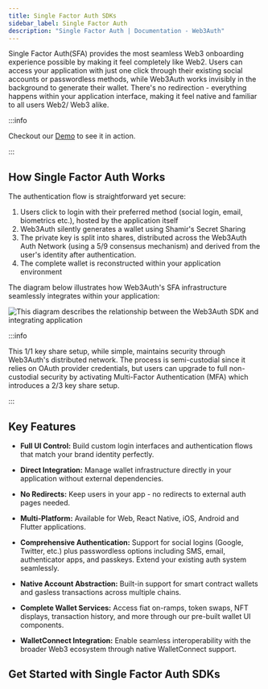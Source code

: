 ```yaml
---
title: Single Factor Auth SDKs
sidebar_label: Single Factor Auth
description: "Single Factor Auth | Documentation - Web3Auth"
---
```



Single Factor Auth(SFA) provides the most seamless Web3 onboarding experience possible by making it
feel completely like Web2. Users can access your application with just one click through their
existing social accounts or passwordless methods, while Web3Auth works invisibly in the background
to generate their wallet. There's no redirection - everything happens within your application
interface, making it feel native and familiar to all users Web2/ Web3 alike.

:::info

Checkout our [Demo](https://demo-sfa.web3auth.io) to see it in action.

:::

## How Single Factor Auth Works

The authentication flow is straightforward yet secure:

1. Users click to login with their preferred method (social login, email, biometrics etc.), hosted
   by the application itself
2. Web3Auth silently generates a wallet using Shamir's Secret Sharing
3. The private key is split into shares, distributed across the Web3Auth Auth Network (using a 5/9
   consensus mechanism) and derived from the user's identity after authentication.
4. The complete wallet is reconstructed within your application environment

The diagram below illustrates how Web3Auth's SFA infrastructure seamlessly integrates within your
application:

<picture>
  <source srcset={SFAInfraLight} media="(prefers-color-scheme: light)" />
  <source srcset={SFAInfraDark} media="(prefers-color-scheme: dark)" />
  <img
    src={SFAInfraLight}
    style={{ display: "block", maxHeight: "600px", margin: "20px auto" }}
    alt="This diagram describes the relationship between the Web3Auth SDK and integrating application"
  />
</picture>

:::info

This 1/1 key share setup, while simple, maintains security through Web3Auth's distributed network.
The process is semi-custodial since it relies on OAuth provider credentials, but users can upgrade
to full non-custodial security by activating Multi-Factor Authentication (MFA) which introduces a
2/3 key share setup.

:::

## Key Features

- **Full UI Control:** Build custom login interfaces and authentication flows that match your brand
  identity perfectly.

- **Direct Integration:** Manage wallet infrastructure directly in your application without external
  dependencies.

- **No Redirects:** Keep users in your app - no redirects to external auth pages needed.

- **Multi-Platform:** Available for Web, React Native, iOS, Android and Flutter applications.

- **Comprehensive Authentication:** Support for social logins (Google, Twitter, etc.) plus
  passwordless options including SMS, email, authenticator apps, and passkeys. Extend your existing
  auth system seamlessly.

- **Native Account Abstraction:** Built-in support for smart contract wallets and gasless
  transactions across multiple chains.

- **Complete Wallet Services:** Access fiat on-ramps, token swaps, NFT displays, transaction
  history, and more through our pre-built wallet UI components.

- **WalletConnect Integration:** Enable seamless interoperability with the broader Web3 ecosystem
  through native WalletConnect support.

## Get Started with Single Factor Auth SDKs

<SFACards />
